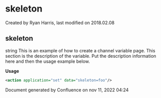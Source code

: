 
# skeleton 

 Created by  Ryan Harris, last modified on 2018.02.08

## skeleton

string This is an example of how to create a channel variable page. This section is the description of the variable. Put the description information here and then the usage example below.

**Usage**

```xml
<action application="set" data="skeleton=foo"/>
```

Document generated by Confluence on nov 11, 2022 04:24
